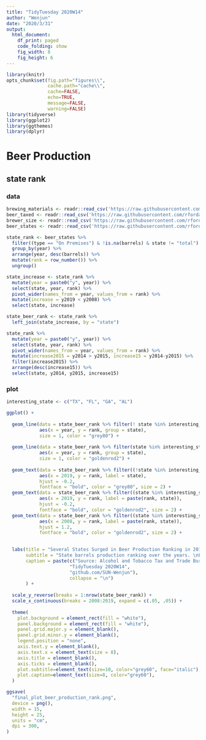 ```yaml
---
title: "TidyTuesday 2020W14"
author: "Wenjun"
date: "2020/3/31"
output: 
  html_document:
    df_print: paged
    code_folding: show
    fig_width: 8
    fig_height: 6
---
```


```r
library(knitr)
opts_chunk$set(fig.path="figures\\",
               cache.path="cache\\",
               cache=FALSE,
               echo=TRUE,
               message=FALSE,
               warning=FALSE) 
library(tidyverse)
library(ggplot2)
library(ggthemes)
library(dplyr)
```

# Beer Production 

## state rank {.tabset .tabset-fade}

### data


```r
brewing_materials <- readr::read_csv('https://raw.githubusercontent.com/rfordatascience/tidytuesday/master/data/2020/2020-03-31/brewing_materials.csv')
beer_taxed <- readr::read_csv('https://raw.githubusercontent.com/rfordatascience/tidytuesday/master/data/2020/2020-03-31/beer_taxed.csv')
brewer_size <- readr::read_csv('https://raw.githubusercontent.com/rfordatascience/tidytuesday/master/data/2020/2020-03-31/brewer_size.csv')
beer_states <- readr::read_csv('https://raw.githubusercontent.com/rfordatascience/tidytuesday/master/data/2020/2020-03-31/beer_states.csv')
```

```r
state_rank <- beer_states %>%
  filter((type == "On Premises") & !is.na(barrels) & state != "total") %>%
  group_by(year) %>%
  arrange(year, desc(barrels)) %>%
  mutate(rank = row_number()) %>%
  ungroup()

state_increase <- state_rank %>%
  mutate(year = paste0("y", year)) %>%
  select(state, year, rank) %>%
  pivot_wider(names_from = year, values_from = rank) %>%
  mutate(increase = y2019 < y2008) %>%
  select(state, increase) 

state_beer_rank <- state_rank %>%
  left_join(state_increase, by = "state")
```

```r
state_rank %>%
  mutate(year = paste0("y", year)) %>%
  select(state, year, rank) %>%
  pivot_wider(names_from = year, values_from = rank) %>%
  mutate(increase2015 = y2014 > y2015, increase15 = y2014-y2015) %>%
  filter(increase2015) %>%
  arrange(desc(increase15)) %>%
  select(state, y2014, y2015, increase15) 
```

### plot 

```r
interesting_state <- c("TX", "FL", "GA", "AL")

ggplot() +
  
  geom_line(data = state_beer_rank %>% filter(! state %in% interesting_state), 
            aes(x = year, y = rank, group = state), 
            size = 1, color = "grey80") +
  
  geom_line(data = state_beer_rank %>% filter(state %in% interesting_state), 
            aes(x = year, y = rank, group = state), 
            size = 1, color = "goldenrod2") +
  
  geom_text(data = state_beer_rank %>% filter((!state %in% interesting_state) & (year == 2019)),
            aes(x = 2019, y = rank, label = state), 
            hjust = -0.2,
            fontface = "bold", color = "grey80", size = 2) +
  geom_text(data = state_beer_rank %>% filter((state %in% interesting_state) & (year == 2019)),
            aes(x = 2019, y = rank, label = paste(rank, state)),
            hjust = -0.2, 
            fontface = "bold", color = "goldenrod2", size = 2) +
  geom_text(data = state_beer_rank %>% filter((state %in% interesting_state) & (year == 2008)),
            aes(x = 2008, y = rank, label = paste(rank, state)),
            hjust = 1.2, 
            fontface = "bold", color = "goldenrod2", size = 2) +

  
  labs(title = "Several States Surged in Beer Production Ranking in 2015", 
       subtitle = "State barrels production ranking over the years. \nLots of changes in beer production ranking since 2014. /nTX, FL, GA, and AL witnessed a great surge in 2015.", 
       caption = paste(c("Source: Alcohol and Tobacco Tax and Trade Bureau",
                       "TidyTuesday 2020W14",
                       "github.com/SUN-Wenjun"),
                       collapse = "\n")
       ) + 
  
  scale_y_reverse(breaks = 1:nrow(state_beer_rank)) +
  scale_x_continuous(breaks = 2008:2019, expand = c(.05, .05)) +
  
  theme(
    plot.background = element_rect(fill = "white"), 
    panel.background = element_rect(fill = "white"),
    panel.grid.major.y = element_blank(),
    panel.grid.minor.y = element_blank(),
    legend.position = "none",
    axis.text.y = element_blank(),
    axis.text.x = element_text(size = 8),
    axis.title = element_blank(),
    axis.ticks = element_blank(),
    plot.subtitle=element_text(size=10, color="grey60", face="italic"),
    plot.caption=element_text(size=8, color="grey60"),
  )
```


```r
ggsave(
  "final_plot_beer_production_rank.png",
  device = png(),
  width = 15,
  height = 25,
  units = "cm",
  dpi = 300,
)
```








